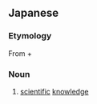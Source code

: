 ==Japanese==
{{ja-kanjitab|か|がく|ち|しき}}

===Etymology===
From {{ja-r|科学|かがく|gloss=science}} + {{ja-r|知識|ちしき|gloss=knowledge}}

===Noun===
{{ja-noun|かがく ちしき}}

# [[scientific]] [[knowledge]]